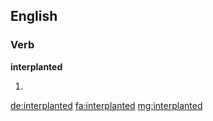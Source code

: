 ==English==

===Verb===
'''interplanted'''

# {{past of|interplant}}

[[de:interplanted]]
[[fa:interplanted]]
[[mg:interplanted]]